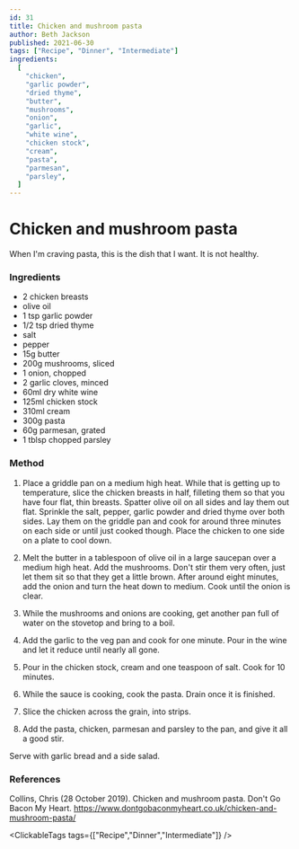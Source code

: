 ```yaml
---
id: 31
title: Chicken and mushroom pasta
author: Beth Jackson
published: 2021-06-30
tags: ["Recipe", "Dinner", "Intermediate"]
ingredients:
  [
    "chicken",
    "garlic powder",
    "dried thyme",
    "butter",
    "mushrooms",
    "onion",
    "garlic",
    "white wine",
    "chicken stock",
    "cream",
    "pasta",
    "parmesan",
    "parsley",
  ]
---
```


# Chicken and mushroom pasta

<BlogTextWrapper>

When I'm craving pasta, this is the dish that I want. It is not healthy.

</BlogTextWrapper>

<BlogTextWrapper>

### Ingredients

- 2 chicken breasts
- olive oil
- 1 tsp garlic powder
- 1/2 tsp dried thyme
- salt
- pepper
- 15g butter
- 200g mushrooms, sliced
- 1 onion, chopped
- 2 garlic cloves, minced
- 60ml dry white wine
- 125ml chicken stock
- 310ml cream
- 300g pasta
- 60g parmesan, grated
- 1 tblsp chopped parsley

</BlogTextWrapper>

<BlogTextWrapper>

### Method

1. Place a griddle pan on a medium high heat. While that is getting up to temperature, slice the chicken breasts in half, filleting them so that you have four flat, thin breasts. Spatter olive oil on all sides and lay them out flat. Sprinkle the salt, pepper, garlic powder and dried thyme over both sides. Lay them on the griddle pan and cook for around three minutes on each side or until just cooked though. Place the chicken to one side on a plate to cool down.

<Timer inputHours={0} inputMinutes={3} inputSeconds={0} />

2. Melt the butter in a tablespoon of olive oil in a large saucepan over a medium high heat. Add the mushrooms. Don't stir them very often, just let them sit so that they get a little brown. After around eight minutes, add the onion and turn the heat down to medium. Cook until the onion is clear.

<Timer inputHours={0} inputMinutes={8} inputSeconds={0} />

3. While the mushrooms and onions are cooking, get another pan full of water on the stovetop and bring to a boil.

4. Add the garlic to the veg pan and cook for one minute. Pour in the wine and let it reduce until nearly all gone.

<Timer inputHours={0} inputMinutes={1} inputSeconds={0} />

5. Pour in the chicken stock, cream and one teaspoon of salt. Cook for 10 minutes.

<Timer inputHours={0} inputMinutes={10} inputSeconds={0} />

6. While the sauce is cooking, cook the pasta. Drain once it is finished.

7. Slice the chicken across the grain, into strips.

8. Add the pasta, chicken, parmesan and parsley to the pan, and give it all a good stir.

Serve with garlic bread and a side salad.

</BlogTextWrapper>

<BlogTextWrapper>

### References

Collins, Chris (28 October 2019). Chicken and mushroom pasta. Don't Go Bacon My Heart. https://www.dontgobaconmyheart.co.uk/chicken-and-mushroom-pasta/

</BlogTextWrapper>

<ClickableTags tags={["Recipe","Dinner","Intermediate"]} />
